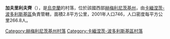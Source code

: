 {{coord|48|34|7|N|26|30|49|E|scale:100000|display=title}}

'''加夫里利夫齊'''（{{lang-uk|Гаврилівці}}），是[[烏克蘭|烏克蘭]]的村落，位於該國西部[[赫梅利尼茨基州|赫梅利尼茨基州]]，由[[卡緬涅茨-波多利斯基區|卡緬涅茨-波多利斯基區]]負責管轄，面積2.8平方公里，2001年人口746，人口密度每平方公里266.8人。

{{DEFAULTSORT:Гаврилівці}}
[[Category:赫梅利尼茨基州村落|Category:赫梅利尼茨基州村落]]
[[Category:卡緬涅茨-波多利斯基區村落|Category:卡緬涅茨-波多利斯基區村落]]


{{Khmelnytskyi-geo-stub}}
